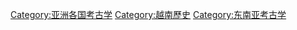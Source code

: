 [[Category:亚洲各国考古学|Category:亚洲各国考古学]]
[[Category:越南歷史|Category:越南歷史]]
[[Category:东南亚考古学|Category:东南亚考古学]]